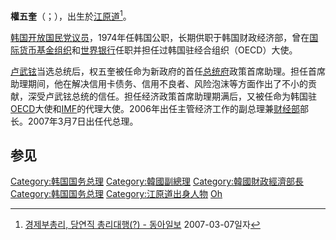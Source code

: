 '''權五奎'''（{{lang-ko|'''권오규'''}}；{{bd|1952年|6月27日|catIdx=Kwon}}），出生於[[江原道_(韓國)|江原道]]<ref>[http://www.donga.com/fbin/output?rss=1&n=200703070251 경제부총리, 당연직 총리대행(?) - 동아일보] {{Webarchive|url=https://archive.today/20121205235826/http://news.donga.com/3//20070307/8414963/1 |date=2012-12-05 }} {{웹아카이브|url=https://archive.is/20121205235826/http://www.donga.com/fbin/output?rss=1&n=200703070251 |날짜=2012년 12월 05일 }} 2007-03-07일자</ref>。

[[韩国开放国民党|韩国开放国民党]][[议员|议员]]，1974年任韩国公职，长期供职于韩国财政经济部，曾在[[国际货币基金组织|国际货币基金组织]]和[[世界银行|世界银行]]任职并担任过韩国驻经合组织（OECD）大使。

[[卢武铉|卢武铉]]当选总统后，权五奎被任命为新政府的首任[[总统府|总统府]]政策首席助理。担任首席助理期间，他在解决信用卡债务、信用不良者、风险泡沫等方面作出了不小的贡献，深受卢武铉总统的信任。担任经济政策首席助理期满后，又被任命为韩国驻[[OECD|OECD]]大使和[[IMF|IMF]]的代理大使。2006年出任主管经济工作的副总理兼[[大韓民國企劃財政部|财经部]]部长。2007年3月7日出任代总理。
{{korea-bio-stub}}
{{亞洲政治人物小作品}}

==参见==
{{start box}}
{{S-before|[[韩明淑|韩明淑]]}}
{{S-title|[[韓國總理列表|韩国代总理]]<br>2007年}}
{{S-after|[[韩惪洙|韩惪洙]]}}
{{end box}}
{{模板:大韩民国国务总理}}
{{DEFAULTSORT:Kwon}}
[[Category:韩国国务总理|Category:韩国国务总理]]
[[Category:韓國副總理|Category:韓國副總理]]
[[Category:韓國財政經濟部長|Category:韓國財政經濟部長]]
[[Category:韩国国务总理|Category:韩国国务总理]]
[[Category:江原道出身人物|Category:江原道出身人物]]
[[Category:权姓|Oh]]